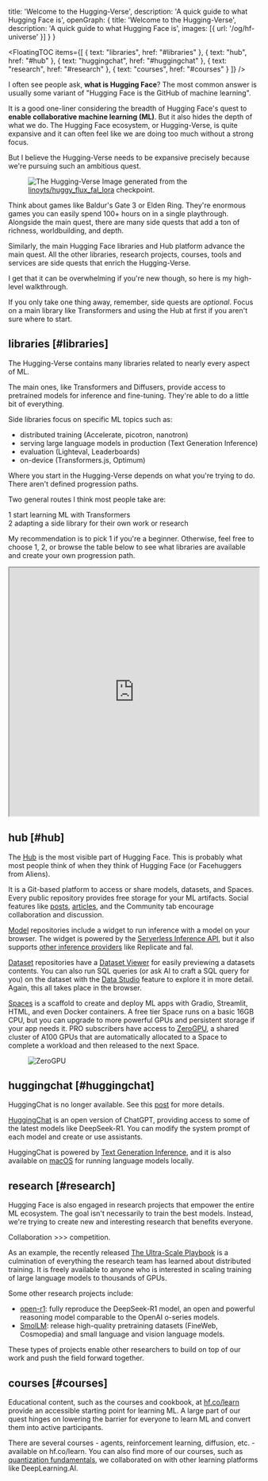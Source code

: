   title: 'Welcome to the Hugging-Verse',
  description: 'A quick guide to what Hugging Face is',
  openGraph: {
    title: 'Welcome to the Hugging-Verse',
    description: 'A quick guide to what Hugging Face is',
    images: [{ url: '/og/hf-universe' }]
  }
}

<FloatingTOC
  items={[
    { text: "libraries", href: "#libraries" },
    { text: "hub", href: "#hub" },
    { text: "huggingchat", href: "#huggingchat" },
    { text: "research", href: "#research" },
    { text: "courses", href: "#courses" }
  ]}
/>

I often see people ask, **what is Hugging Face**? The most common answer is usually some variant of "Hugging Face is the GitHub of machine learning".

It is a good one-liner considering the breadth of Hugging Face's quest to **enable collaborative machine learning (ML)**. But it also hides the depth of what we do. The Hugging Face ecosystem, or Hugging-Verse, is quite expansive and it can often feel like we are doing too much without a strong focus.

But I believe the Hugging-Verse needs to be expansive precisely because we're pursuing such an ambitious quest.

<Figure>
  <img className="rounded-xl" src="https://huggingface.co/datasets/stevhliu/personal-blog/resolve/main/hf-universe.png" alt="The Hugging-Verse" />
  <Caption>Image generated from the <a href="https://huggingface.co/linoyts/huggy_flux_fal_lora">linoyts/huggy_flux_fal_lora</a> checkpoint.</Caption>
</Figure>

Think about games like Baldur's Gate 3 or Elden Ring. They're enormous games you can easily spend 100+ hours on in a single playthrough. Alongside the main quest, there are many side quests that add a ton of richness, worldbuilding, and depth.

Similarly, the main Hugging Face libraries and Hub platform advance the main quest. All the other libraries, research projects, courses, tools and services are side quests that enrich the Hugging-Verse.

I get that it can be overwhelming if you're new though, so here is my high-level walkthrough.

<Callout emoji="✦">If you only take one thing away, remember, side quests are *optional*. Focus on a main library like Transformers and using the Hub at first if you aren't sure where to start.</Callout>

## libraries [#libraries]

The Hugging-Verse contains many libraries related to nearly every aspect of ML.

The main ones, like Transformers and Diffusers, provide access to pretrained models for inference and fine-tuning. They're able to do a little bit of everything.

Side libraries focus on specific ML topics such as:

- distributed training (Accelerate, picotron, nanotron)
- serving large language models in production (Text Generation Inference)
- evaluation (Lighteval, Leaderboards)
- on-device (Transformers.js, Optimum)

Where you start in the Hugging-Verse depends on what you're trying to do. There aren't defined progression paths.

Two general routes I think most people take are:

<div className="space-y-4">
  <div className="flex gap-4">
    <span className="flex items-center justify-center w-6 h-6 rounded-full bg-red-100 text-red-600 text-sm font-medium font-semibold font-mono">
      1
    </span>
    <span>start learning ML with Transformers</span>
  </div>
  <div className="flex gap-4">
    <span className="flex items-center justify-center w-6 h-6 rounded-full bg-sky-100 text-sky-600 text-sm font-medium font-semibold font-mono">
      2
    </span>
    <span>adapting a side library for their own work or research</span>
  </div>
</div>

My recommendation is to pick <span className="inline-flex items-center justify-center w-6 h-6 rounded-full bg-red-100 text-red-600 text-sm font-medium font-semibold font-mono">1</span> if you're a beginner. Otherwise, feel free to choose <span className="inline-flex items-center justify-center w-6 h-6 rounded-full bg-red-100 text-red-600 text-sm font-medium font-semibold font-mono">1</span>, <span className="inline-flex items-center justify-center w-6 h-6 rounded-full bg-sky-100 text-sky-600 text-sm font-medium font-semibold font-mono">2</span>, or browse the table below to see what libraries are available and create your own progression path.

<iframe
  src="https://huggingface.co/datasets/stevhliu/hf-libraries/embed/viewer/main/train"
  width="100%"
  height="500px"
></iframe>

## hub [#hub]

The [Hub](https://hf.co/) is the most visible part of Hugging Face. This is probably what most people think of when they think of Hugging Face (or Facehuggers from Aliens).

It is a Git-based platform to access or share models, datasets, and Spaces. Every public repository provides free storage for your ML artifacts. Social features like [posts](https://huggingface.co/?post=true), [articles](https://huggingface.co/new-blog), and the Community tab encourage collaboration and discussion.

[Model](https://huggingface.co/models) repositories include a widget to run inference with a model on your browser. The widget is powered by the [Serverless Inference API](https://huggingface.co/docs/api-inference/index), but it also supports [other inference providers](https://huggingface.co/blog/inference-providers) like Replicate and fal.

[Dataset](https://huggingface.co/datasets) repositories have a [Dataset Viewer](https://huggingface.co/docs/hub/datasets-viewer) for easily previewing a datasets contents. You can also run SQL queries (or ask AI to craft a SQL query for you) on the dataset with the [Data Studio](https://huggingface.co/docs/hub/datasets-viewer) feature to explore it in more detail. Again, this all takes place in the browser.

<Tweet
    id="1894432966077468955"
/>

[Spaces](https://huggingface.co/spaces) is a scaffold to create and deploy ML apps with Gradio, Streamlit, HTML, and even Docker containers. A free tier Space runs on a basic 16GB CPU, but you can upgrade to more powerful GPUs and persistent storage if your app needs it. PRO subscribers have access to [ZeroGPU](https://huggingface.co/docs/hub/spaces-zerogpu), a shared cluster of A100 GPUs that are automatically allocated to a Space to complete a workload and then released to the next Space.

<Figure>
  <img className="rounded-xl" src="https://cdn-uploads.huggingface.co/production/uploads/5f17f0a0925b9863e28ad517/naVZI-v41zNxmGlhEhGDJ.gif" alt="ZeroGPU" />
</Figure>

## huggingchat [#huggingchat]

<Warning>HuggingChat is no longer available. See this [post](https://huggingface.co/spaces/huggingchat/chat-ui/discussions/747) for more details.</Warning>

[HuggingChat](https://huggingface.co/chat/) is an open version of ChatGPT, providing access to some of the latest models like DeepSeek-R1. You can modify the system prompt of each model and create or use assistants.

HuggingChat is powered by [Text Generation Inference](https://huggingface.co/docs/text-generation-inference), and it is also available on [macOS](https://github.com/huggingface/chat-macOS) for running language models locally.

## research [#research]

Hugging Face is also engaged in research projects that empower the entire ML ecosystem. The goal isn't necessarily to train the best models. Instead, we're trying to create new and interesting research that benefits everyone.

Collaboration >>> competition.

As an example, the recently released [The Ultra-Scale Playbook](http://hf.co/spaces/nanotron/ultrascale-playbook) is a culmination of everything the research team has learned about distributed training. It is freely available to anyone who is interested in scaling training of large language models to thousands of GPUs.

<Tweet
    id="1892273133547078036"
/>

Some other research projects include:

- [open-r1](https://huggingface.co/blog/open-r1): fully reproduce the DeepSeek-R1 model, an open and powerful reasoning model comparable to the OpenAI o-series models.
- [SmolLM](https://huggingface.co/HuggingFaceTB): release high-quality pretraining datasets (FineWeb, Cosmopedia) and small language and vision language models.

These types of projects enable other researchers to build on top of our work and push the field forward together.

## courses [#courses]

Educational content, such as the courses and cookbook, at [hf.co/learn](hf.co/learn) provide an accessible starting point for learning ML. A large part of our quest hinges on lowering the barrier for everyone to learn ML and convert them into active participants.

There are several courses - agents, reinforcement learning, diffusion, etc. - available on hf.co/learn. You can also find more of our courses, such as [quantization fundamentals](https://www.deeplearning.ai/short-courses/quantization-fundamentals-with-hugging-face/), we collaborated on with other learning platforms like DeepLearning.AI.